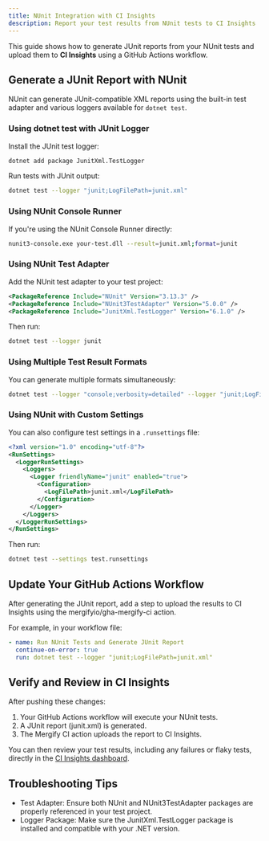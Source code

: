 ```yaml
---
title: NUnit Integration with CI Insights
description: Report your test results from NUnit tests to CI Insights
---
```



This guide shows how to generate JUnit reports from your NUnit tests and upload
them to **CI Insights** using a GitHub Actions workflow.

## Generate a JUnit Report with NUnit

NUnit can generate JUnit-compatible XML reports using the built-in test adapter
and various loggers available for `dotnet test`.

### Using dotnet test with JUnit Logger

Install the JUnit test logger:

```bash
dotnet add package JunitXml.TestLogger
```

Run tests with JUnit output:

```bash
dotnet test --logger "junit;LogFilePath=junit.xml"
```

### Using NUnit Console Runner

If you're using the NUnit Console Runner directly:

```bash
nunit3-console.exe your-test.dll --result=junit.xml;format=junit
```

### Using NUnit Test Adapter

Add the NUnit test adapter to your test project:

```xml
<PackageReference Include="NUnit" Version="3.13.3" />
<PackageReference Include="NUnit3TestAdapter" Version="5.0.0" />
<PackageReference Include="JunitXml.TestLogger" Version="6.1.0" />
```

Then run:

```bash
dotnet test --logger junit
```

### Using Multiple Test Result Formats

You can generate multiple formats simultaneously:

```bash
dotnet test --logger "console;verbosity=detailed" --logger "junit;LogFilePath=junit.xml" --logger "trx;LogFileName=results.trx"
```

### Using NUnit with Custom Settings

You can also configure test settings in a `.runsettings` file:

```xml
<?xml version="1.0" encoding="utf-8"?>
<RunSettings>
  <LoggerRunSettings>
    <Loggers>
      <Logger friendlyName="junit" enabled="true">
        <Configuration>
          <LogFilePath>junit.xml</LogFilePath>
        </Configuration>
      </Logger>
    </Loggers>
  </LoggerRunSettings>
</RunSettings>
```

Then run:

```bash
dotnet test --settings test.runsettings
```

## Update Your GitHub Actions Workflow

<CIInsightsSetupNote />

After generating the JUnit report, add a step to upload the results to CI
Insights using the mergifyio/gha-mergify-ci action.

For example, in your workflow file:

```yaml
- name: Run NUnit Tests and Generate JUnit Report
  continue-on-error: true
  run: dotnet test --logger "junit;LogFilePath=junit.xml"
```

<MergifyCIUploadStep reportPath="junit.xml" />
<MergifyCIUploadStepMatrix reportPath="junit.xml" />

<GhaMergifyCiQuarantineSetup />

## Verify and Review in CI Insights

After pushing these changes:

1. Your GitHub Actions workflow will execute your NUnit tests.
2. A JUnit report (junit.xml) is generated.
3. The Mergify CI action uploads the report to CI Insights.

You can then review your test results, including any failures or flaky tests,
directly in the [CI Insights
dashboard](https://dashboard.mergify.com/ci-insights/jobs).

## Troubleshooting Tips

<ul>
  <li>Test Adapter: Ensure both NUnit and NUnit3TestAdapter packages are properly referenced in your test project.</li>
  <li>Logger Package: Make sure the JunitXml.TestLogger package is installed and compatible with your .NET version.</li>

  <CommonTroubleshootingTips />
</ul>
